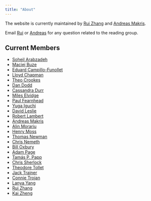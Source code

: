 ```yaml
---
title: "About"
---
```


The website is currently maintained by [Rui Zhang](https://shusheng3927.github.io/) and [Andreas Makris](https://www.linkedin.com/in/andreas-makris-41868b225/). 

Email [Rui](mailto:r.zhang26@lancaster.ac.uk) or [Andreas](mailto:a.makris@lancaster.ac.uk) for any question related to the reading group. 

## Current Members 

- [Soheil Arabzadeh](https://www.lancaster.ac.uk/maths/people/soheil-arabzadeh)
- [Maciej Buze](https://mbuze.github.io)
- [Eduard Campillo-Funollet](https://www.lancaster.ac.uk/maths/people/eduard-campillo-funollet)
- [Lloyd Chapman](https://www.lancaster.ac.uk/maths/people/lloyd-chapman)
- [Theo Crookes](https://www.lancaster.ac.uk/stor-i-student-sites/theo-crookes/)
- [Dan Dodd](https://www.lancaster.ac.uk/sci-tech/about-us/people/daniel-dodd)
- [Cassandra Durr](https://www.linkedin.com/in/cassandra-durr/)
- [Miles Elvidge](https://www.research.lancs.ac.uk/portal/en/people/miles-elvidge(4b25b20a-4773-47ee-a688-b093352c961e).html)
- [Paul Fearnhead](https://www.lancaster.ac.uk/maths/people/paul-fearnhead)
- [Yuga Iguchi](https://www.yugaiguchi.com)
- [David Leslie](https://www.lancaster.ac.uk/maths/people/david-leslie)
- [Robert Lambert](https://www.lancaster.ac.uk/stor-i-student-sites/robert-lambert/)
- [Andreas Makris](https://www.linkedin.com/in/andreas-makris-41868b225/)
- [Alin Morariu](https://a-morariu.github.io/)
- [Henry Moss](https://henrymoss.github.io)
- [Thomas Newman](https://www.lancaster.ac.uk/stor-i-student-sites/thomas-newman/)
- [Chris Nemeth](https://chris-nemeth.github.io/)
- [Bill Oxbury](https://www.lancaster.ac.uk/maths/people/william-oxbury)
- [Adam Page](https://www.lancaster.ac.uk/stor-i-student-sites/adam-page/)
- [Tamás P. Papp](https://www.lancaster.ac.uk/stor-i-student-sites/tamas-papp/)
- [Chris Sherlock](https://chrisgsherlock.github.io/)
- [Theodore Tollet](https://www.lancaster.ac.uk/maths/people/theodore-tollet)
- [Jack Trainer](https://www.lancaster.ac.uk/stor-i/about-us/people/jack-trainer)
- [Connie Trojan](https://www.lancaster.ac.uk/stor-i-student-sites/connie-trojan/)
- [Lanya Yang](https://www.lancaster.ac.uk/stor-i-student-sites/lanya-yang/)
- [Rui Zhang](https://shusheng3927.github.io/)
- [Kai Zheng](https://www.lancaster.ac.uk/maths/people/kai-zheng)
